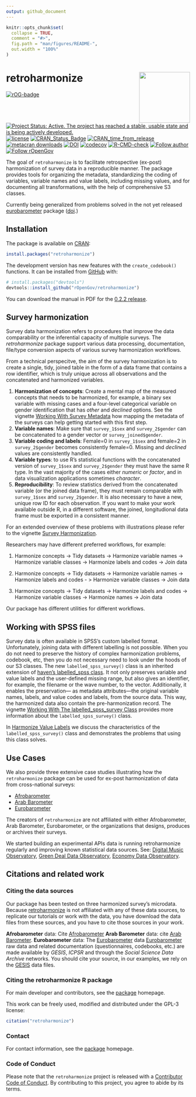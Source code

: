 ```yaml
---
output: github_document
---
```


<!-- README.md is generated from README.Rmd. Please edit that file -->

```r
knitr::opts_chunk$set(
  collapse = TRUE,
  comment = "#>",
  fig.path = "man/figures/README-",
  out.width = "100%"
)
```

# retroharmonize <a href='https://retroharmonize.dataobservatory.eu/'><img src='man/figures/logo.png' align="right" height="139" /></a>

<!-- badges: start -->
[![rOG-badge](https://ropengov.github.io/rogtemplate/reference/figures/ropengov-badge.svg)](http://ropengov.org/)
[![Project Status: Active. The project has reached a stable, usable state and is being actively developed.](https://www.repostatus.org/badges/latest/active.svg)](https://www.repostatus.org/#active)
[![license](https://img.shields.io/badge/license-GPL--3-blue.svg)](https://www.gnu.org/licenses/gpl-3.0.en.html)
[![CRAN\_Status\_Badge](https://www.r-pkg.org/badges/version/retroharmonize)](https://cran.r-project.org/package=retroharmonize)
[![CRAN\_time\_from\_release](https://www.r-pkg.org/badges/ago/retroharmonize)](https://cran.r-project.org/package=retroharmonize)
[![metacran downloads](https://cranlogs.r-pkg.org/badges/retroharmonize)](https://cran.r-project.org/package=retroharmonize)
[![DOI](https://zenodo.org/badge/DOI/10.5281/zenodo.5710064.svg)](https://doi.org/10.5281/10.5281/zenodo.5710064)
[![codecov](https://codecov.io/gh/ropengov/retroharmonize/branch/master/graph/badge.svg?token=ShTTeqB5kL)](https://app.codecov.io/gh/ropengov/retroharmonize)
[![R-CMD-check](https://github.com/rOpenGov/retroharmonize/workflows/R-CMD-check/badge.svg)](https://github.com/rOpenGov/retroharmonize/actions)
[![Follow author](https://img.shields.io/twitter/follow/antaldaniel.svg?style=social)](https://twitter.com/intent/follow?screen_name=antaldaniel)
[![Follow rOpenGov](https://img.shields.io/twitter/follow/ropengov.svg?style=social)](https://twitter.com/intent/follow?screen_name=ropengov)
<!-- badges: end -->

The goal of `retroharmonize` is to facilitate retrospective (ex-post) harmonization of survey data in a reproducible manner. The package provides tools for organizing the metadata, standardizing the coding of variables, variable names and value labels, including missing values, and for documenting all transformations, with the help of comprehensive S3 classes.

Currently being generalized from problems solved in the  not yet released [eurobarometer](https://github.com/antaldaniel/eurobarometer) package ([doi](https://doi.org/10.5281/zenodo.3825700).)

## Installation

The package is available on [CRAN](https://CRAN.R-project.org):

``` r
install.packages("retroharmonize")
```

The development version has new features with the `create_codebook()` functions. It can be installed from [GitHub](https://github.com/) with:

``` r
# install.packages("devtools")
devtools::install_github("rOpenGov/retroharmonize")
```

You can download the manual in PDF for the  [0.2.2 release](https://retroharmonize.dataobservatory.eu/retroharmonize_0.2.2.pdf).

## Survey harmonization

Survey data harmonization refers to procedures that improve the data comparability or the inferential capacity of multiple surveys. The *retroharmonize* package support various data processing, documentation, file/type conversion aspects of various survey harmonization workflows.

From a technical perspecitve, the aim of the survey harmonization is to create a single, tidy, joined table in the form of a data frame that contains a row identifier, which is truly unique across all observations and the concatenated and harmonized variables.

1.  **Harmonization of concepts**: Create a mental map of the measured concepts that needs to be harmonized, for example, a binary sex variable with missing cases and a four-level categorical variable on gender identification that has *other* and *declined* options. See the vignette [Working With Survey Metadata](https://retroharmonize.dataobservatory.eu/articles/survey_harmonization) how mapping the metadata of the surveys can help getting started with this first step.
2.  **Variable names**: Make sure that `survey_1$sex` and `survey_2$gender` can be concatenated to a gender vector or `survey_joined$gender`.
3.  **Variable coding and labels**: Female=0  in `survey_1$sex` and female=2 in `survey_2$gender` becomes consistently female=0.  Missing and *declined* values are consistently handled.
4.  **Variable types**: to use R's statistical functions with the concatenated version of `survey_1$sex` and `survey_2$gender` they must have the same R type. In the vast majority of the cases either *numeric* or *factor*, and in data visualization applications sometimes *character*.  
5.  **Reproducibility**: To review statistics derived from the concatenated variable (or the joined data frame), they must remain comparable with `survey_1$sex` and `survey_2$gender`. It is also necessary to have a new, unique row ID for each observation. If you want to make your work available outside R, in a different software, the joined, longitudional data frame must be exported in a consistent manner.

For an extended overview of these problems with illustrations please refer to the vignette [Survey Harmonization](https://retroharmonize.dataobservatory.eu/articles/survey_harmonization).

Researchers may have different preferred workflows, for example:

1. Harmonize concepts ->  Tidy datasets -> Harmonize variable names -> Harmonize variable classes -> Harmonize labels and codes -> Join data

2. Harmonize concepts ->  Tidy datasets -> Harmonize variable names -> Harmonize labels and codes - > Harmonize variable classes -> Join data

3. Harmonize concepts ->  Tidy datasets -> Harmonize labels and codes -> Harmonize variable classes -> Harmonize names -> Join data

Our package has different utilities for different workflows.

## Working with SPSS files

Survey data is often available in SPSS's custom labelled format. Unfortunately, joining data with different labelling is not possible. When you do not need to preserve the history of complex harmonization problems, codebook, etc, then you do not necessary need to look under the hoods of our S3 classes. The new `labelled_spss_survey()` class is an inherited extension of [haven’s labelled_spss class](https://haven.tidyverse.org/reference/labelled_spss.html). It not only preserves variable and value labels and the user-defined missing range, but also gives an identifier, for example, the filename or the wave number, to the vector. Additionally, it enables the preservation--- as metadata attributes---the original variable names, labels, and value codes and labels, from the source data. This way, the harmonized data also contain the pre-harmonization record. The vignette [Working With The labelled_spss_survey Class](https://retroharmonize.dataobservatory.eu/articles/labelled_spss_survey.html) provides more information about the `labelled_spss_survey()` class.

In [Harmonize Value Labels](https://retroharmonize.dataobservatory.eu/articles/harmonize_labels.html) we discuss the characteristics of the `labelled_spss_survey()` class and demonstrates the problems that using this class solves.

## Use Cases

We also provide three extensive case studies illustrating how the `retroharmonize` package can be used for ex-post harmonization of data from cross-national surveys:  

- [Afrobarometer](https://retroharmonize.dataobservatory.eu/articles/afrobarometer.html) 
- [Arab Barometer](https://retroharmonize.dataobservatory.eu/articles/arabbarometer.html) 
- [Eurobarometer](https://retroharmonize.dataobservatory.eu/articles/eurobarometer.html) 

The creators of `retroharmonize` are not affiliated with either Afrobarometer, Arab Barometer, Eurobarometer, or the organizations that designs, produces or archives their surveys.

We started building an experimental APIs data is running retroharmonize regularly and improving known statistical data sources.  See: [Digital Music Observatory](https://music.dataobservatory.eu/), [Green Deal Data Observatory](https://greendeal.dataobservatory.eu/), [Economy Data Observatory](https://economy.dataobservatory.eu/).

## Citations and related work {#citations}

### Citing the data sources

Our package has been tested on three harmonized survey's microdata. Because [retroharmonize](https://retroharmonize.dataobservatory.eu/) is not affiliated with any of these data sources, to replicate our tutorials or work with the data, you have download the data files from these sources, and you have to cite those sources in your work.

**Afrobarometer** data: Cite [Afrobarometer](https://afrobarometer.org/data/)
**Arab Barometer** data: cite [Arab Barometer](https://www.arabbarometer.org/survey-data/data-downloads/).
**Eurobarometer** data: The [Eurobarometer](https://ec.europa.eu/commfrontoffice/publicopinion/index.cfm) data
[Eurobarometer](https://ec.europa.eu/commfrontoffice/publicopinion/index.cfm) raw data and related documentation (questionnaires, codebooks, etc.) are made available by *GESIS*, *ICPSR* and through the *Social Science Data Archive* networks. You should cite your source, in our examples, we rely on the [GESIS](https://www.gesis.org/en/eurobarometer-data-service/search-data-access/data-access) data files.

### Citing the retroharmonize R package

For main developer and contributors, see the [package](https://retroharmonize.dataobservatory.eu/) homepage.

This work can be freely used, modified and distributed under the
GPL-3 license:

```r
citation("retroharmonize")
```

### Contact

For contact information, see the [package](https://retroharmonize.dataobservatory.eu/) homepage.

### Code of Conduct

Please note that the `retroharmonize` project is released with a [Contributor Code of Conduct](https://www.contributor-covenant.org/version/2/0/code_of_conduct/). By contributing to this project, you agree to abide by its terms.
